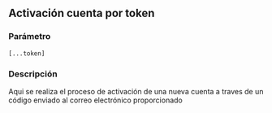 ## Activación cuenta por token

### Parámetro
 `[...token]`

### Descripción
Aqui se realiza el proceso de activación de una nueva cuenta a traves de un código enviado al correo electrónico proporcionado
